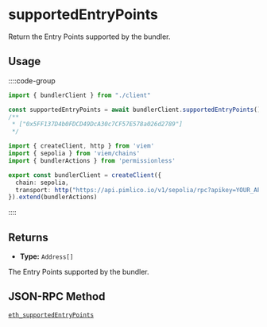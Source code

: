 # supportedEntryPoints

Return the Entry Points supported by the bundler.

## Usage

::::code-group

```ts [example.ts]
import { bundlerClient } from "./client"

const supportedEntryPoints = await bundlerClient.supportedEntryPoints()
/**
 * ["0x5FF137D4b0FDCD49DcA30c7CF57E578a026d2789"]
 */
```

```ts [client.ts]
import { createClient, http } from 'viem'
import { sepolia } from 'viem/chains'
import { bundlerActions } from 'permissionless'

export const bundlerClient = createClient({ 
  chain: sepolia,
  transport: http("https://api.pimlico.io/v1/sepolia/rpc?apikey=YOUR_API_KEY_HERE")
}).extend(bundlerActions)
```

::::

## Returns

- **Type:** `Address[]`

The Entry Points supported by the bundler.

## JSON-RPC Method

[`eth_supportedEntryPoints`](https://eips.ethereum.org/EIPS/eip-4337#rpc-methods-eth-namespace)